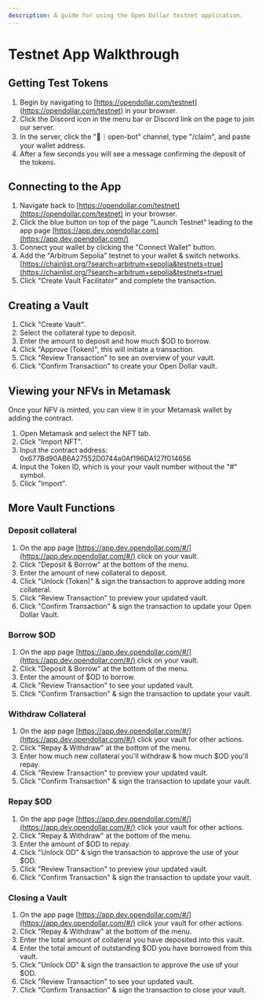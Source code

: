 ```yaml
---
description: A guide for using the Open Dollar testnet application.
---
```


# Testnet App Walkthrough

## Getting Test Tokens

1. Begin by navigating to [https://opendollar.com/testnet](https://opendollar.com/testnet) in your browser.
2. Click the Discord icon in the menu bar or Discord link on the page to join our server.
3. In the server, click the "🤖｜open-bot" channel, type "/claim", and paste your wallet address.
4. After a few seconds you will see a message confirming the deposit of the tokens.

## Connecting to the App

1. Navigate back to [https://opendollar.com/testnet](https://opendollar.com/testnet) in your browser.
2. Click the blue button on top of the page "Launch Testnet" leading to the app page [https://app.dev.opendollar.com](https://app.dev.opendollar.com/)
3. Connect your wallet by clicking the "Connect Wallet" button.
4. Add the "Arbitrum Sepolia" testnet to your wallet & switch networks. [https://chainlist.org/?search=arbitrum+sepolia&testnets=true](https://chainlist.org/?search=arbitrum+sepolia&testnets=true)
5. Click "Create Vault Facilitator" and complete the transaction.

## Creating a Vault

1. Click "Create Vault".
2. Select the collateral type to deposit.
3. Enter the amount to deposit and how much $OD to borrow.
4. Click "Approve (Token)", this will initiate a transaction.
5. Click "Review Transaction" to see an overview of your vault.
6. Click "Confirm Transaction" to create your Open Dollar vault.

## Viewing your NFVs in Metamask

Once your NFV is minted, you can view it in your Metamask wallet by adding the contract.

1. Open Metamask and select the NFT tab.
2. Click "Import NFT".
3. Input the contract address: 0x677Bd90AB6A27552D0744a0Af196DA127f014656
4. Input the Token ID, which is your your vault number without the "#" symbol.
5. Click "Import".

## More Vault Functions

### Deposit collateral

1. On the app page [https://app.dev.opendollar.com/#/](https://app.dev.opendollar.com/#/) click on your vault.
2. Click "Deposit & Borrow" at the bottom of the menu.
3. Enter the amount of new collateral to deposit.
4. Click "Unlock (Token)" & sign the transaction to approve adding more collateral.
5. Click "Review Transaction" to preview your updated vault.
6. Click "Confirm Transaction" & sign the transaction to update your Open Dollar Vault.

### Borrow $OD

1. On the app page [https://app.dev.opendollar.com/#/](https://app.dev.opendollar.com/#/) click on your vault.
2. Click "Deposit & Borrow" at the bottom of the menu.
3. Enter the amount of $OD to borrow.
4. Click "Review Transaction" to see your updated vault.
5. Click "Confirm Transaction" & sign the transaction to update your vault.

### Withdraw Collateral

1. On the app page [https://app.dev.opendollar.com/#/](https://app.dev.opendollar.com/#/) click your vault for other actions.
2. Click "Repay & Withdraw" at the bottom of the menu.
3. Enter how much new collateral you'll withdraw & how much $OD you'll repay.
4. Click "Review Transaction" to preview your updated vault.
5. Click "Confirm Transaction" & sign the transaction to update your vault.

### Repay $OD

1. On the app page [https://app.dev.opendollar.com/#/](https://app.dev.opendollar.com/#/) click your vault for other actions.
2. Click "Repay & Withdraw" at the bottom of the menu.
3. Enter the amount of $OD to repay.
4. Click "Unlock OD" & sign the transaction to approve the use of your $OD.
5. Click "Review Transaction" to preview your updated vault.
6. Click "Confirm Transaction" & sign the transaction to update your vault.

### Closing a Vault

1. On the app page [https://app.dev.opendollar.com/#/](https://app.dev.opendollar.com/#/) click your vault for other actions.
2. Click "Repay & Withdraw" at the bottom of the menu.
3. Enter the total amount of collateral you have deposited into this vault.
4. Enter the total amount of outstanding $OD you have borrowed from this vault.
5. Click "Unlock OD" & sign the transaction to approve the use of your $OD.
6. Click "Review Transaction" to see your updated vault.
7. Click "Confirm Transaction" & sign the transaction to close your vault.
